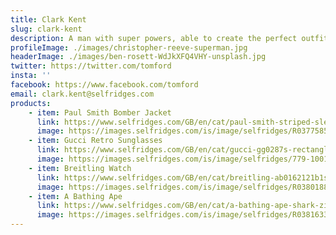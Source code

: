 ```yaml
---
title: Clark Kent
slug: clark-kent
description: A man with super powers, able to create the perfect outfit for any occasion at the drop of a hat.
profileImage: ./images/christopher-reeve-superman.jpg
headerImage: ./images/ben-rosett-WdJkXFQ4VHY-unsplash.jpg
twitter: https://twitter.com/tomford
insta: ''
facebook: https://www.facebook.com/tomford
email: clark.kent@selfridges.com
products:
    - item: Paul Smith Bomber Jacket
      link: https://www.selfridges.com/GB/en/cat/paul-smith-striped-sleeve-long-sleeve-wool-jacket_R03775858/?previewAttribute=NAVY
      image: https://images.selfridges.com/is/image/selfridges/R03775858_NAVY_M?$PDP_M_ZOOM$
    - item: Gucci Retro Sunglasses
      link: https://www.selfridges.com/GB/en/cat/gucci-gg0287s-rectangle-frame-sunglasses_779-10017-889652127897/?previewAttribute=GOLD
      image: https://images.selfridges.com/is/image/selfridges/779-10017-889652127897_GOLD_M?$PDP_M_ZOOM$
    - item: Breitling Watch
      link: https://www.selfridges.com/GB/en/cat/breitling-ab0162121b1s1-superocean-heritage-57-stainless-steel-and-rubber-automatic-watch_R03801880/?previewAttribute=STAINLESS%20STEEL
      image: https://images.selfridges.com/is/image/selfridges/R03801880_STAINLESSSTEEL_M?$PDP_M_ZOOM$
    - item: A Bathing Ape
      link: https://www.selfridges.com/GB/en/cat/a-bathing-ape-shark-zip-front-cotton-t-shirt_R03816335/?previewAttribute=BLACK
      image: https://images.selfridges.com/is/image/selfridges/R03816335_BLACK_M?$PDP_M_ZOOM$
---
```


<!--
![hello gorgeous](./images/karine-germain-hello-gorgeous.jpg)

## Heading

Body markdown can be used if required...
-->
